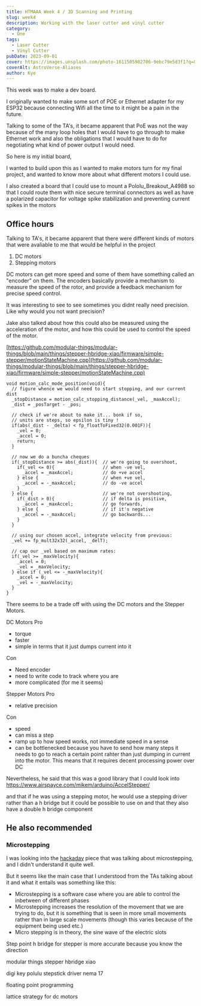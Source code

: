 ```yaml
---
title: HTMAAA Week 4 / 3D Scanning and Printing
slug: week4
description: Working with the laser cutter and vinyl cutter
category:
  - One
tags:
  - Laser Cutter
  - Vinyl Cutter
pubDate: 2023-09-01
cover: https://images.unsplash.com/photo-1611505982706-9ebc79e5d3f1?q=80&w=1960&h=1102&auto=format&fit=crop&ixlib=rb-4.0.3&ixid=M3wxMjA3fDB8MHxwaG90by1wYWdlfHx8fGVufDB8fHx8fA%3D%3D
coverAlt: AstroVerse-Aliases
author: Kye
---
```






This week was to make a dev board.

I originally wanted to make some sort of POE or Ethernet adapter for my ESP32 because connecting Wifi all the time to it might be a pain in the future.

Talking to some of the TA's, it became apparent that PoE was not the way because of the many loop holes that I would have to go through to make Ethernet work and also the obligations that I would have to do for negotiating what kind of power output I would need.

So here is my initial board,

<OptimizedCover src={board_pcb} alt="board_pcb"  />

<OptimizedCover src={board_pcb} alt="board_sch"  />



I wanted to build upon this as I wanted to make motors turn for my final project, and wanted to know more about what different motors I could use.

I also created a board that I could use to mount a Pololu_Breakout_A4988 so that I could route them with nice secure terminal connectors as well as have a polarized capacitor for voltage spike stabilization and preventing current spikes in the motors

<OptimizedCover src={motor_pcb} alt="board_sch"  />

<OptimizedCover src={motor_sch} alt="board_sch"  />



## Office hours

Talking to TA's, it became apparent that there were different kinds of motors that were avaliable to me that would be helpful in the project

1. DC motors
2. Stepping motors


DC motors can get more speed and some of them have something called an "encoder" on them.
The encoders basically  provide a mechanism to measure the speed of the rotor, and provide a feedback mechanism for precise speed control. 

It was interesting to see to see sometimes you didnt really need precision. Like why would you not want precision?

Jake also talked about how this could also be measured using the acceleration of the motor, and how this could be used to control the speed of the motor.

[https://github.com/modular-things/modular-things/blob/main/things/stepper-hbridge-xiao/firmware/simple-stepper/motionStateMachine.cpp](https://github.com/modular-things/modular-things/blob/main/things/stepper-hbridge-xiao/firmware/simple-stepper/motionStateMachine.cpp)

```
void motion_calc_mode_position(void){
  // figure whence we would need to start stopping, and our current dist  
  _stopDistance = motion_calc_stopping_distance(_vel, _maxAccel);
  _dist = _posTarget - _pos;

  // check if we're about to make it... bonk if so, 
  // units are steps, so epsilon is tiny ! 
  if(abs(_dist - _delta) < fp_floatToFixed32(0.001F)){
    _vel = 0;
    _accel = 0;
    return;
  }

  // now we do a buncha cheques 
  if(_stopDistance >= abs(_dist)){  // we're going to overshoot, 
    if(_vel <= 0){                  // when -ve vel, 
      _accel = _maxAccel;           // do +ve accel 
    } else {                        // when +ve vel, 
      _accel = -_maxAccel;          // do -ve accel 
    }
  } else {                          // we're not overshooting, 
    if(_dist > 0){                  // if delta is positive,
      _accel = _maxAccel;           // go forwards, 
    } else {                        // if it's negative 
      _accel = -_maxAccel;          // go backwards... 
    }
  }

  // using our chosen accel, integrate velocity from previous: 
  _vel += fp_mult32x32(_accel, _delT); 

  // cap our _vel based on maximum rates: 
  if(_vel >= _maxVelocity){
    _accel = 0;
    _vel = _maxVelocity;
  } else if (_vel <= -_maxVelocity){
    _accel = 0;
    _vel = -_maxVelocity;
  }
}
```

There seems to be a trade off with using the DC motors and the Stepper Motors.

DC Motors
Pro
- torque
- faster
- simple in terms that it just dumps current into it

Con
- Need encoder
- need to write code to track where you are
- more complicated (for me it seems)


Stepper Motors
Pro
- relative precision

Con
- speed
- can miss a step 
- ramp up to how speed works, not immediate speed in a sense
- can be bottlenecked because you have to send how many steps it needs to go to reach a certain point rahter than just dumping in current into the motor. This means that it requires decent processing power over DC


Nevertheless, he said that this was a good library that I could look into
https://www.airspayce.com/mikem/arduino/AccelStepper/

and that if he was using a stepping motor, he would use a stepping driver rather than a h bridge
but it could be possible to use on and that they also have a double h bridge component

He also recommended
- 



### Microstepping 
I was looking into the [hackaday](https://hackaday.com/2016/08/29/how-accurate-is-microstepping-really/) piece that was talking about microstepping, and I didn't understand it quite well.

But it seems like the main case that I understood from the TAs talking about it and what it entails was something like this:
- Microstepping is a software case where you are able to control the inbetween of different phases 
- Microstepping increases the resolution of the movement that we are trying to do, but it is something that is seen in more small movements rather than in large scale movements (though this varies because of the equipment being used etc.)
- Micro stepping is in theory, the sine wave of the electric slots










Step point
h bridge for stepper is more accurate because you know the direction 


modular things stepper hbridge xiao

digi key polulu stepstick driver
nema 17

floating point programming

lattice strategy for dc motors